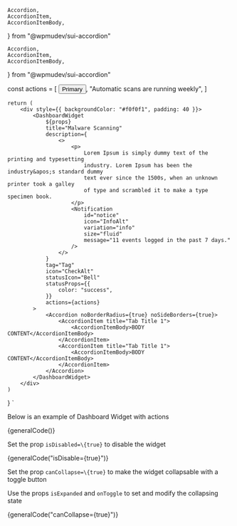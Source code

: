 	Accordion,
	AccordionItem,
	AccordionItemBody,
} from "@wpmudev/sui-accordion"

	Accordion,
	AccordionItem,
	AccordionItemBody,
} from "@wpmudev/sui-accordion"

const actions = [ <Button key={0} type="secondary" colorScheme="black"
isSmall={true} > Primary </Button>, "Automatic scans are running weekly", ]

    return (
        <div style={{ backgroundColor: "#f0f0f1", padding: 40 }}>
            <DashboardWidget
                ${props}
                title="Malware Scanning"
                description={
                    <>
                        <p>
                            Lorem Ipsum is simply dummy text of the printing and typesetting
                            industry. Lorem Ipsum has been the industry&apos;s standard dummy
                            text ever since the 1500s, when an unknown printer took a galley
                            of type and scrambled it to make a type specimen book.
                        </p>
                        <Notification
                            id="notice"
                            icon="InfoAlt"
                            variation="info"
                            size="fluid"
                            message="11 events logged in the past 7 days."
                        />
                    </>
                }
                tag="Tag"
                icon="CheckAlt"
                statusIcon="Bell"
                statusProps={{
                    color: "success",
                }}
                actions={actions}
            >
                <Accordion noBorderRadius={true} noSideBorders={true}>
                    <AccordionItem title="Tab Title 1">
                        <AccordionItemBody>BODY CONTENT</AccordionItemBody>
                    </AccordionItem>
                    <AccordionItem title="Tab Title 1">
                        <AccordionItemBody>BODY CONTENT</AccordionItemBody>
                    </AccordionItem>
                </Accordion>
            </DashboardWidget>
        </div>
    )
}
`

<Section style={{ paddingTop: 30 }}>
  <p>Below is an example of Dashboard Widget with actions</p>

  <Preview wrapper={true}>
    <DashboardWidgetExample />
  </Preview>

  <Snippet language="js">
    {generalCode()}
  </Snippet>
</Section>

<Section title="Disabled" style={{ paddingTop: 30 }}>
  <p>Set the prop <Code small={true}>isDisabled=\{true}</Code> to disable the widget</p>

  <Preview wrapper={true}>
    <DashboardWidgetExample isDisabled={true} />
  </Preview>

  <Snippet language="js">
    {generalCode("isDisable={true}")}
  </Snippet>
</Section>

<Section title="Collapse" style={{ paddingTop: 30 }}>
  <p>Set the prop <Code small={true}>canCollapse=\{true}</Code> to make the widget collapsable with a toggle button</p>
  <p> Use the props  <Code small={true}>isExpanded</Code> and <Code small={true}>onToggle</Code> to set and modify the collapsing state</p>

  <Preview wrapper={true}>
    <DashboardWidgetExample canCollapse={true} />
  </Preview>

  <Snippet language="js">
    {generalCode("canCollapse={true}")}
  </Snippet>
</Section>
